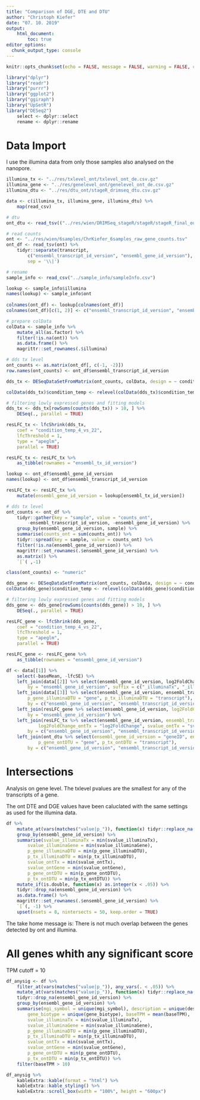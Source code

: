 ```yaml
---
title: "Comparison of DGE, DTE and DTU"
author: "Christoph Kiefer"
date: "07. 10. 2019"
output: 
    html_document:
        toc: true
editor_options:
  chunk_output_type: console
---
```


```r
knitr::opts_chunk$set(echo = FALSE, message = FALSE, warning = FALSE, cache = FALSE)
```

```r
library("dplyr")
library("readr")
library("purrr")
library("ggplot2")
library("ggiraph")
library("UpSetR")
library("DESeq2")
    select <- dplyr::select
    rename <- dplyr::rename
```

# Data Import

I use the illumina data from only those samples also analysed on the nanopore.

```r
illumina_tx <- "../res/txlevel_ont/txlevel_ont_de.csv.gz"
illumina_gene <- "../res/genelevel_ont/genelevel_ont_de.csv.gz"
illumina_dtu <- "../res/dtu_ont/stageR_drimseq_dtu.csv.gz"

data <- c(illumina_tx, illumina_gene, illumina_dtu) %>% 
    map(read_csv)
```

```r
# dtu
ont_dtu <- read_tsv(("../res/wien/DRIMSeq_stageR/stageR/stageR_final_output_padj_GeneSymbols.tsv"))

# read counts
ont <- "../res/wien/6samples/ChrKiefer_6samples_raw_gene_counts.tsv"
ont_df <- read_tsv(ont) %>% 
    tidyr::separate(transcript, 
        c("ensembl_transcript_id_version", "ensembl_gene_id_version"),
        sep = '\\|')

# rename
sample_info <- read_csv("../sample_info/sampleInfo.csv")

lookup <- sample_info$illumina
names(lookup) <- sample_info$ont
    
colnames(ont_df) <- lookup[colnames(ont_df)]
colnames(ont_df)[c(1, 2)] <- c("ensembl_transcript_id_version", "ensembl_gene_id_version")

# prepare colData 
colData <- sample_info %>% 
    mutate_all(as.factor) %>% 
    filter(!is.na(ont)) %>% 
    as.data.frame() %>% 
    magrittr::set_rownames(.$illumina)
```

```r
# dds tx level
ont_counts <- as.matrix(ont_df[, c(-1, -2)])
row.names(ont_counts) <- ont_df$ensembl_transcript_id_version

dds_tx <- DESeqDataSetFromMatrix(ont_counts, colData, design = ~ condition_temp) 

colData(dds_tx)$condition_temp <- relevel(colData(dds_tx)$condition_temp, ref = "22")

# filtering lowly expressed genes and fitting models
dds_tx <- dds_tx[rowSums(counts(dds_tx)) > 10, ] %>% 
    DESeq(., parallel = TRUE)

resLFC_tx <- lfcShrink(dds_tx, 
    coef = "condition_temp_4_vs_22",
    lfcThreshold = 1,
    type = "apeglm",
    parallel = TRUE)

resLFC_tx <- resLFC_tx %>% 
    as_tibble(rownames = "ensembl_tx_id_version")

lookup <- ont_df$ensembl_gene_id_version
names(lookup) <- ont_df$ensembl_transcript_id_version

resLFC_tx <- resLFC_tx %>% 
    mutate(ensembl_gene_id_version = lookup[ensembl_tx_id_version])
```

```r
# dds tx level
ont_counts <- ont_df %>% 
    tidyr::gather(key = "sample", value = "counts_ont",
        -ensembl_transcript_id_version, -ensembl_gene_id_version) %>% 
    group_by(ensembl_gene_id_version, sample) %>% 
    summarise(counts_ont = sum(counts_ont)) %>% 
    tidyr::spread(key = sample, value = counts_ont) %>% 
    filter(!is.na(ensembl_gene_id_version)) %>% 
    magrittr::set_rownames(.$ensembl_gene_id_version) %>% 
    as.matrix() %>% 
    `[`( ,-1)

class(ont_counts) <- "numeric"

dds_gene <- DESeqDataSetFromMatrix(ont_counts, colData, design = ~ condition_temp) 
colData(dds_gene)$condition_temp <- relevel(colData(dds_gene)$condition_temp, ref = "22")

# filtering lowly expressed genes and fitting models
dds_gene <- dds_gene[rowSums(counts(dds_gene)) > 10, ] %>% 
    DESeq(., parallel = TRUE)

resLFC_gene <- lfcShrink(dds_gene, 
    coef = "condition_temp_4_vs_22",
    lfcThreshold = 1,
    type = "apeglm",
    parallel = TRUE)

resLFC_gene <- resLFC_gene %>% 
    as_tibble(rownames = "ensembl_gene_id_version")
```


```r
df <- data[[1]] %>% 
    select(-baseMean, -lfcSE) %>% 
    left_join(data[[2]] %>% select(ensembl_gene_id_version, log2FoldChange, svalue),
        by = "ensembl_gene_id_version", suffix = c("_illuminaTx", "_illuminaGene")) %>% 
    left_join(data[[3]] %>% select(ensembl_gene_id_version, ensembl_transcript_id_version,
        p_gene_illuminaDTU = "gene", p_tx_illuminaDTU = "transcript"),
        by = c("ensembl_gene_id_version", "ensembl_transcript_id_version")) %>% 
    left_join(resLFC_gene %>% select(ensembl_gene_id_version, log2FoldChange_ontGene = "log2FoldChange", svalue_ontGene = "svalue"),
        by = "ensembl_gene_id_version") %>% 
    left_join(resLFC_tx %>% select(ensembl_gene_id_version, ensembl_transcript_id_version = "ensembl_tx_id_version",
            log2FoldChange_ontTx = "log2FoldChange", svalue_ontTx = "svalue"),
        by = c("ensembl_gene_id_version", "ensembl_transcript_id_version")) %>% 
    left_join(ont_dtu %>% select(ensembl_gene_id_version = "geneID", ensembl_transcript_id_version = "txID",
            p_gene_ontDTU = "gene", p_tx_ontDTU = "transcript"),
        by = c("ensembl_gene_id_version", "ensembl_transcript_id_version"))
```    

# Intersections

Analysis on gene level. The txlevel pvalues are the smallest for any of the transcripts
of a gene.

The ont DTE and DGE values have been caluclated with the same settings as used for
the illumina data.

```r
df %>%
    mutate_at(vars(matches("value|p_")), function(x) tidyr::replace_na(x, 1)) %>% 
    group_by(ensembl_gene_id_version) %>% 
    summarise(svalue_illuminaTx = min(svalue_illuminaTx),
        svalue_illuminaGene = min(svalue_illuminaGene),
        p_gene_illuminaDTU = min(p_gene_illuminaDTU), 
        p_tx_illuminaDTU = min(p_tx_illuminaDTU),
        svalue_ontTx = min(svalue_ontTx),
        svalue_ontGene = min(svalue_ontGene),
        p_gene_ontDTU = min(p_gene_ontDTU), 
        p_tx_ontDTU = min(p_tx_ontDTU)) %>% 
    mutate_if(is.double, function(x) as.integer(x < .05)) %>%
    tidyr::drop_na(ensembl_gene_id_version) %>%
    as.data.frame() %>% 
    magrittr::set_rownames(.$ensembl_gene_id_version) %>% 
    `[`(, -1) %>% 
    upset(nsets = 8, nintersects = 50, keep.order = TRUE)
```

The take home message is: There is not much overlap between the genes detected 
by ont and illumina.

# All genes whith any significant score

TPM cutoff = 10

```r
df_anysig <- df %>% 
    filter_at(vars(matches("value|p_")), any_vars(. < .05)) %>% 
    mutate_at(vars(matches("value|p_")), function(x) tidyr::replace_na(x, 1)) %>% 
    tidyr::drop_na(ensembl_gene_id_version) %>%
    group_by(ensembl_gene_id_version) %>% 
    summarise(mgi_symbol = unique(mgi_symbol), description = unique(description),
        gene_biotype = unique(gene_biotype), baseTPM = mean(baseTPM), 
        svalue_illuminaTx = min(svalue_illuminaTx),
        svalue_illuminaGene = min(svalue_illuminaGene),
        p_gene_illuminaDTU = min(p_gene_illuminaDTU), 
        p_tx_illuminaDTU = min(p_tx_illuminaDTU),
        svalue_ontTx = min(svalue_ontTx),
        svalue_ontGene = min(svalue_ontGene),
        p_gene_ontDTU = min(p_gene_ontDTU), 
        p_tx_ontDTU = min(p_tx_ontDTU)) %>% 
    filter(baseTPM > 10)

df_anysig %>% 
    kableExtra::kable(format = "html") %>% 
    kableExtra::kable_styling() %>% 
    kableExtra::scroll_box(width = "100%", height = "600px")

```
